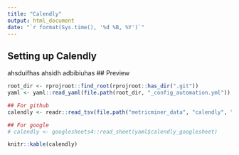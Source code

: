 ```yaml
---
title: "Calendly"
output: html_document
date: "`r format(Sys.time(), '%d %B, %Y')`"
---
```


## Setting up Calendly

ahsduifhas
ahsidh
adbibiuhas
## Preview

```r
root_dir <- rprojroot::find_root(rprojroot::has_dir(".git"))
yaml <- yaml::read_yaml(file.path(root_dir, "_config_automation.yml"))

## For github
calendly <- readr::read_tsv(file.path("metricminer_data", "calendly", "calendly.tsv"))

## For google 
# calendly <- googlesheets4::read_sheet(yaml$calendly_googlesheet)
```

```r
knitr::kable(calendly)
```
